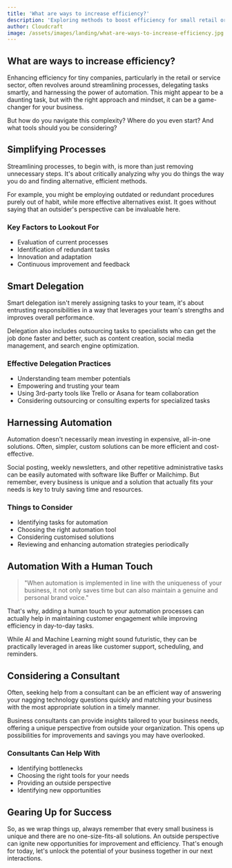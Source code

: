 ```yaml
---
title: 'What are ways to increase efficiency?'
description: 'Exploring methods to boost efficiency for small retail or service businesses.'
author: Cloudcraft
image: /assets/images/landing/what-are-ways-to-increase-efficiency.jpg
---
```


## What are ways to increase efficiency?

Enhancing efficiency for tiny companies, particularly in the retail or service sector, often revolves around streamlining processes, delegating tasks smartly, and harnessing the power of automation. This might appear to be a daunting task, but with the right approach and mindset, it can be a game-changer for your business.

But how do you navigate this complexity? Where do you even start? And what tools should you be considering?

<ServicesBlurb />

## Simplifying Processes

Streamlining processes, to begin with, is more than just removing unnecessary steps. It's about critically analyzing why you do things the way you do and finding alternative, efficient methods.

For example, you might be employing outdated or redundant procedures purely out of habit, while more effective alternatives exist. It goes without saying that an outsider's perspective can be invaluable here.

### Key Factors to Lookout For

 * Evaluation of current processes
 * Identification of redundant tasks
 * Innovation and adaptation
 * Continuous improvement and feedback

## Smart Delegation

Smart delegation isn't merely assigning tasks to your team, it's about entrusting responsibilities in a way that leverages your team's strengths and improves overall performance.

Delegation also includes outsourcing tasks to specialists who can get the job done faster and better, such as content creation, social media management, and search engine optimization.

### Effective Delegation Practices

 * Understanding team member potentials
 * Empowering and trusting your team
 * Using 3rd-party tools like Trello or Asana for team collaboration
 * Considering outsourcing or consulting experts for specialized tasks

## Harnessing Automation

Automation doesn't necessarily mean investing in expensive, all-in-one solutions. Often, simpler, custom solutions can be more efficient and cost-effective.

Social posting, weekly newsletters, and other repetitive administrative tasks can be easily automated with software like Buffer or Mailchimp. But remember, every business is unique and a solution that actually fits your needs is key to truly saving time and resources.

### Things to Consider

 * Identifying tasks for automation
 * Choosing the right automation tool
 * Considering customised solutions
 * Reviewing and enhancing automation strategies periodically

<GetStartedBlurb />

## Automation With a Human Touch

<blockquote>"When automation is implemented in line with the uniqueness of your business, it not only saves time but can also maintain a genuine and personal brand voice."</blockquote>

That's why, adding a human touch to your automation processes can actually help in maintaining customer engagement while improving efficiency in day-to-day tasks. 

While AI and Machine Learning might sound futuristic, they can be practically leveraged in areas like customer support, scheduling, and reminders.

## Considering a Consultant

Often, seeking help from a consultant can be an efficient way of answering your nagging technology questions quickly and matching your business with the most appropriate solution in a timely manner.

Business consultants can provide insights tailored to your business needs, offering a unique perspective from outside your organization. This opens up possibilities for improvements and savings you may have overlooked.

### Consultants Can Help With

 * Identifying bottlenecks
 * Choosing the right tools for your needs
 * Providing an outside perspective
 * Identifying new opportunities

## Gearing Up for Success

So, as we wrap things up, always remember that every small business is unique and there are no one-size-fits-all solutions. An outside perspective can ignite new opportunities for improvement and efficiency. That's enough for today, let's unlock the potential of your business together in our next interactions.